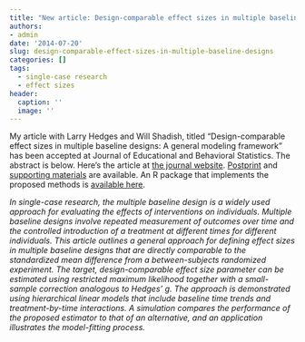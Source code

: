 ```yaml
---
title: "New article: Design-comparable effect sizes in multiple baseline designs: A general modeling framework"
authors:
- admin
date: '2014-07-20'
slug: design-comparable-effect-sizes-in-multiple-baseline-designs
categories: []
tags:
  - single-case research
  - effect sizes
header:
  caption: ''
  image: ''
---
```


My article with Larry Hedges and Will Shadish, titled "Design-comparable effect sizes in multiple baseline designs: A general modeling framework" has been accepted at Journal of Educational and Behavioral Statistics. The abstract is below. Here's the article at [the journal website](http://doi.org/10.3102/1076998614547577). [Postprint](/files/Effect-sizes-in-multiple-baseline-designs-JEBS.pdf) and [supporting materials](/files/Effect-sizes-in-multiple-baseline-designs-Simulation-results.pdf) are available. An R package that implements the proposed methods is [available here](/getting-started-with-scdhlm/).

_In single-case research, the multiple baseline design is a widely used approach for evaluating the effects of interventions on individuals. Multiple baseline designs involve repeated measurement of outcomes over time and the controlled introduction of a treatment at different times for different individuals. This article outlines a general approach for defining effect sizes in multiple baseline designs that are directly comparable to the standardized mean difference from a between-subjects randomized experiment. The target, design-comparable effect size parameter can be estimated using restricted maximum likelihood together with a small-sample correction analogous to Hedges’ g. The approach is demonstrated using hierarchical linear models that include baseline time trends and treatment-by-time interactions. A simulation compares the performance of the proposed estimator to that of an alternative, and an application illustrates the model-fitting process._
